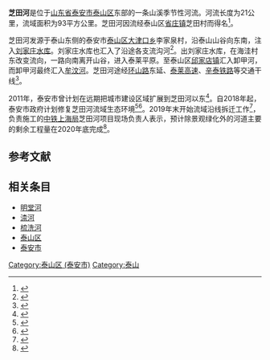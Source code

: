 '''芝田河'''是位于[[山东省|山东省]][[泰安市|泰安市]][[泰山区_(泰安市)|泰山区]]东部的一条山溪季节性河流。河流长度为21公里，流域面积为93平方公里。芝田河因流经泰山区[[省庄镇|省庄镇]]芝田村而得名<ref>{{Cite book|title=泰安历史文化遗迹志|last=田书阳|first=|publisher=方志出版社|year=|isbn=9787514400717|location=北京|pages=487|date=2011-02|work=芝田河|last2=马辉|last3=泰安市地方史志编纂委员会}}</ref>。

芝田河发源于泰山东侧的泰安市[[泰山区_(泰安市)|泰山区]][[大津口乡|大津口乡]]李家泉村，沿泰山山谷向东南，注入[[刘家庄水库|刘家庄水库]]。刘家庄水库也汇入了沿途各支流沟河<ref>{{Cite web|title=泰安芝田河沿线拆迁工作展开，村民期待芝田河新貌_泰安要闻_泰安_齐鲁网|url=http://taian.iqilu.com/taianyaowen/2019/1203/4387808.shtml|accessdate=|author=|date=2019-12-03|format=|work=taian.iqilu.com|publisher=|language=|archive-date=2020-12-20|archive-url=https://web.archive.org/web/20201220041252/http://taian.iqilu.com/taianyaowen/2019/1203/4387808.shtml|dead-url=no}}</ref>。出刘家庄水库，在海洼村东改变流向，一路向南离开山谷，进入泰莱平原。至泰山区[[邱家店镇|邱家店镇]]汇入卸甲河，而卸甲河最终汇入[[牟汶河|牟汶河]]。芝田河途经[[环山路_(泰安)|环山路]]东延、[[莱泰高速公路|泰莱高速]]、[[辛泰铁路|辛泰铁路]]等交通干线<ref>{{Cite web|title=泰山区域山水林田湖草芝田河生态保护修复工程进入冲刺阶段|url=https://baijiahao.baidu.com/s?id=1684299354514935072&wfr=spider&for=pc|accessdate=|author=海报新闻(大众报业集团)|date=2020-11-25|format=|work=|publisher=百家号|language=|archive-date=2020-12-20|archive-url=https://web.archive.org/web/20201220041253/https://baijiahao.baidu.com/s?id=1684299354514935072&wfr=spider&for=pc|dead-url=no}}</ref>。

2011年，泰安市曾计划在远期把城市建设区域扩展到芝田河以东<ref>{{Cite web|title=泰安市人民政府 规划及计划 泰安市城市总体规划（2011-2020年）简本|url=http://www.taian.gov.cn/art/2011/12/3/art_61624_4733665.html|accessdate=|author=泰安市规划局|date=2011-12-03|format=|work=www.taian.gov.cn|publisher=|language=|quote=中心城……远景主要发展大汶河及天泽湖以西、京沪铁路以东地区；向东扩展至芝田河以西地区。|archive-date=2020-12-20|archive-url=https://web.archive.org/web/20201220041300/http://www.taian.gov.cn/art/2011/12/3/art_61624_4733665.html|dead-url=no}}</ref>。自2018年起，泰安市政府计划修复芝田河流域生态环境<ref>{{Cite web|title=“山水之间，自然之上”｜集团中标国家示范项目——泰安市山水林田湖草芝田河生态保护修复工程|url=http://www.sohu.com/a/257091135_676719|accessdate=|author=中设设计集团|date=2018-09-30|format=|work=www.sohu.com|publisher=|language=en|archive-date=2020-12-20|archive-url=https://web.archive.org/web/20201220041223/https://www.sohu.com/a/257091135_676719|dead-url=no}}</ref><ref>{{Cite web|title=泰安市山水林田湖草芝田河生态修复工程防洪规划设计竞争性磋商成交结果公告_首页标讯_中标公告-政府采购信息网|url=http://www.caigou2003.com/tender/success/3642710.html|accessdate=|author=|date=2018-04-25|format=|work=www.caigou2003.com|publisher=|language=}}</ref>。2019年末开始流域沿线拆迁工作<ref>{{Cite web|title=泰安芝田河沿线拆迁工作展开，村民期待芝田河新貌_泰安要闻_泰安_齐鲁网|url=http://taian.iqilu.com/taianyaowen/2019/1203/4387808.shtml|accessdate=|author=泰山晚报|date=2019-12-03|format=|work=taian.iqilu.com|publisher=|language=|archive-date=2020-12-20|archive-url=https://web.archive.org/web/20201220041303/http://taian.iqilu.com/taianyaowen/2019/1203/4387808.shtml|dead-url=no}}</ref>，负责施工的[[中铁上海工程局|中铁上海局]]芝田河项目现场负责人表示，预计除景观绿化外的河道主要的剩余工程量在2020年底完成<ref>{{Cite web|title=芝田河：筑渠引得活水来 跃动生态新绿脉-泰安新闻-泰安新闻网-泰山网|url=http://www.1545ts.com/contents/2/39541.html|accessdate=|author=崔焕丽 刘心曲 薛峰|date=2020-11-09|format=|work=www.1545ts.com|publisher=泰山网|language=|archive-date=2020-12-20|archive-url=https://web.archive.org/web/20201220041248/http://www.1545ts.com/contents/2/39541.html|dead-url=no}}</ref>。

== 参考文献 ==
{{reflist|2}}

== 相关条目 ==

* [[明堂河|明堂河]]
* [[渿河|渿河]]
* [[梳洗河|梳洗河]]
* [[泰山区_(泰安市)|泰山区]]
* [[泰安市|泰安市]]
{{泰安市主题}}
{{大汶河}}
[[Category:泰山区_(泰安市)|Category:泰山区 (泰安市)]]
[[Category:泰山|Category:泰山]]